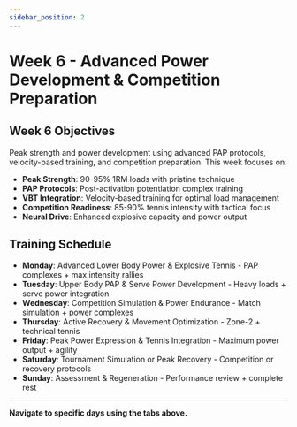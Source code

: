 ```yaml
---
sidebar_position: 2
---
```



<WorkoutNav weekNumber={6} />

# Week 6 - Advanced Power Development & Competition Preparation

## Week 6 Objectives

Peak strength and power development using advanced PAP protocols, velocity-based training, and competition preparation. This week focuses on:

- **Peak Strength**: 90-95% 1RM loads with pristine technique
- **PAP Protocols**: Post-activation potentiation complex training
- **VBT Integration**: Velocity-based training for optimal load management
- **Competition Readiness**: 85-90% tennis intensity with tactical focus
- **Neural Drive**: Enhanced explosive capacity and power output

## Training Schedule

- **Monday**: Advanced Lower Body Power & Explosive Tennis - PAP complexes + max intensity rallies
- **Tuesday**: Upper Body PAP & Serve Power Development - Heavy loads + serve power integration
- **Wednesday**: Competition Simulation & Power Endurance - Match simulation + power complexes
- **Thursday**: Active Recovery & Movement Optimization - Zone-2 + technical tennis
- **Friday**: Peak Power Expression & Tennis Integration - Maximum power output + agility
- **Saturday**: Tournament Simulation or Peak Recovery - Competition or recovery protocols
- **Sunday**: Assessment & Regeneration - Performance review + complete rest

---

**Navigate to specific days using the tabs above.**

